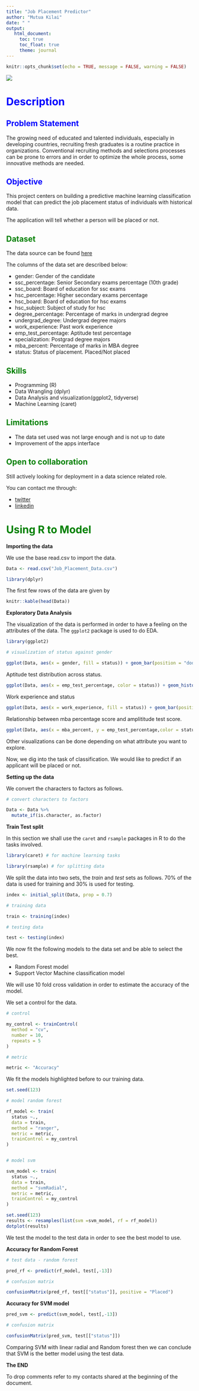 ---
title: "Job Placement Predictor"
author: "Mutua Kilai"
date: " "
output: 
   html_document:
     toc: true
     toc_float: true
     theme: journal
---

```{r setup, include=FALSE}
knitr::opts_chunk$set(echo = TRUE, message = FALSE, warning = FALSE)
```

![](image/logo.png)
<h1 style = "color:blue;"> Description </h1>

<h2 style = "color:blue;" > Problem Statement</h2>


The growing need of educated and talented individuals, especially in developing countries, recruiting fresh graduates is a routine practice in organizations. Conventional recruiting methods and selections processes can be prone to errors and in order to optimize the whole process, some innovative methods are needed.


<h2 style = "color:blue;"> Objective </h2>

This project centers on building a predictive machine learning classification model that can predict the job placement status of individuals with historical data.

The application will tell whether a person will be placed or not. 


<h2 style = "color:green;"> Dataset </h2>

The data source can be found [here](https://www.kaggle.com/datasets/ahsan81/job-placement-dataset)

The columns of the data set are described below:

- gender: Gender of the candidate
- ssc_percentage: Senior Secondary exams percentage (10th grade)
- ssc_board: Board of education for ssc exams
- hsc_percentage: Higher secondary exams percentage
- hsc_board: Board of education for hsc exams
- hsc_subject: Subject of study for hsc
- degree_percentage: Percentage of marks in undergrad degree
- undergrad_degree: Undergrad degree majors
- work_experience: Past work experience
- emp_test_percentage: Aptitude test percentage
- specialization: Postgrad degree majors
- mba_percent: Percentage of marks in MBA degree
- status: Status of placement. Placed/Not placed


<h2 style = "color:green;"> Skills </h2>

- Programming (R)
- Data Wrangling (dplyr)
- Data Analysis and visualization(ggplot2, tidyverse)
- Machine Learning (caret)


<h2 style = "color:green;"> Limitations </h2>

- The data set used was not large enough and is not up to date
- Improvement of the apps interface


<h2 style = "color:green;"> Open to collaboration </h2>

Still actively looking for deployment in a data science related role. 

You can contact me through:

- [twitter](https://twitter.com/SamKMutua)
- [linkedin](https://www.linkedin.com/in/mutua-kilai-41b16115b/)


<h1 style = "color:green;"> Using R to Model </h1>

<strong> Importing the data </strong>

We use the base read.csv to import the data. 


```{r}
Data <- read.csv("Job_Placement_Data.csv")

library(dplyr)
```


The first few rows of the data are given by

```{r}
knitr::kable(head(Data))
```


<strong> Exploratory Data Analysis </strong>

The visualization of the data is performed in order to have a feeling on the attributes of the data. The `ggplot2` package is used to do EDA.


```{r}

library(ggplot2)

# visualization of status against gender

ggplot(Data, aes(x = gender, fill = status)) + geom_bar(position = "dodge", width = 0.2)+ theme_bw()
```


Aptitude test distribution across status.


```{r}
ggplot(Data, aes(x = emp_test_percentage, color = status)) + geom_histogram(bins = 30) + theme_bw()
```


Work experience and status

```{r}
ggplot(Data, aes(x = work_experience, fill = status)) + geom_bar(position = "dodge", width = 0.2) + theme_bw()
```


Relationship between mba percentage score and amplititude test score.


```{r}
ggplot(Data, aes(x = mba_percent, y = emp_test_percentage,color = status)) + geom_point()+ theme_bw()
```


Other visualizations can be done depending on what attribute you want to explore.


Now, we dig into the task of classification. We would like to predict if an applicant will be placed or not.


<strong> Setting up the data </strong>

We convert the characters to factors as follows.


```{r}
# convert characters to factors

Data <- Data %>% 
  mutate_if(is.character, as.factor)
```


<strong> Train Test split </strong>


In this section we shall use the `caret` and `rsample` packages in R to do the tasks involved. 


```{r, messag}
library(caret) # for machine learning tasks

library(rsample) # for splitting data
```


We split the data into two sets, the *train* and *test* sets as follows. 70\% of the data is used for training and 30\% is used for testing. 

```{r}
index <- initial_split(Data, prop = 0.7)

# training data

train <- training(index)

# testing data

test <- testing(index)
```


We now fit the following models to the data set and be able to select the best.

- Random Forest model
- Support Vector Machine classification model


We will use 10 fold cross validation in order to estimate the accuracy of the model.

We set a control for the data.


```{r}

# control

my_control <- trainControl(
  method = "cv",
  number = 10,
  repeats = 5
)

# metric

metric <- "Accuracy"
```

We fit the models highlighted before to our training data.


```{r}

set.seed(123)

# model random forest

rf_model <- train(
  status ~.,
  data = train,
  method = "ranger",
  metric = metric,
  trainControl = my_control
)


# model svm

svm_model <- train(
  status ~.,
  data = train,
  method = "svmRadial",
  metric = metric,
  trainControl = my_control
)
```



```{r}
set.seed(123)
results <- resamples(list(svm =svm_model, rf = rf_model))
dotplot(results)
```



We test the model to the test data in order to see the best model to use.

<strong> Accuracy for Random Forest </strong>

```{r}
# test data - random forest

pred_rf <- predict(rf_model, test[,-13])

# confusion matrix

confusionMatrix(pred_rf, test[["status"]], positive = "Placed")

```


<strong> Accuracy for SVM model </strong>


```{r}
pred_svm <- predict(svm_model, test[,-13])

# confusion matrix

confusionMatrix(pred_svm, test[["status"]])
```

Comparing SVM with linear radial and Random forest then we can conclude that SVM  is the better model using the test data. 



<strong> The END </strong>

To drop comments refer to my contacts shared at the beginning of the document.



